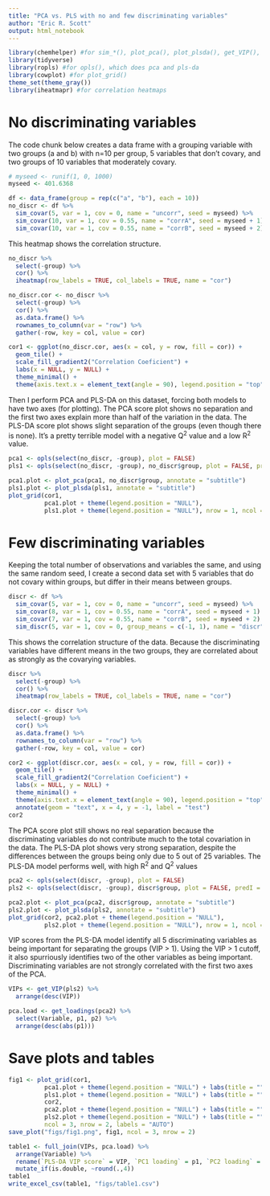 ```yaml
---
title: "PCA vs. PLS with no and few discriminating variables"
author: "Eric R. Scott"
output: html_notebook
---
```

```r
library(chemhelper) #for sim_*(), plot_pca(), plot_plsda(), get_VIP(), and get_loadings()
library(tidyverse)
library(ropls) #for opls(), which does pca and pls-da
library(cowplot) #for plot_grid()
theme_set(theme_gray())
library(iheatmapr) #for correlation heatmaps
```

# No discriminating variables

The code chunk below creates a data frame with a grouping variable with two groups (a and b) with n=10 per group, 5 variables that don't covary, and two groups of 10 variables that moderately covary.

```r
# myseed <- runif(1, 0, 1000)
myseed <- 401.6368

df <- data_frame(group = rep(c("a", "b"), each = 10))
no_discr <- df %>%
  sim_covar(5, var = 1, cov = 0, name = "uncorr", seed = myseed) %>% 
  sim_covar(10, var = 1, cov = 0.55, name = "corrA", seed = myseed + 1) %>% 
  sim_covar(10, var = 1, cov = 0.55, name = "corrB", seed = myseed + 2)
```

This heatmap shows the correlation structure.

```r
no_discr %>% 
  select(-group) %>% 
  cor() %>% 
  iheatmap(row_labels = TRUE, col_labels = TRUE, name = "cor")
```
```r
no_discr.cor <- no_discr %>% 
  select(-group) %>% 
  cor() %>%
  as.data.frame() %>% 
  rownames_to_column(var = "row") %>% 
  gather(-row, key = col, value = cor)

cor1 <- ggplot(no_discr.cor, aes(x = col, y = row, fill = cor)) +
  geom_tile() +
  scale_fill_gradient2("Correlation Coeficient") +
  labs(x = NULL, y = NULL) +
  theme_minimal() +
  theme(axis.text.x = element_text(angle = 90), legend.position = "top")
```

Then I perform PCA and PLS-DA on this dataset, forcing both models to have two axes (for plotting).  The PCA score plot shows no separation and the first two axes explain more than half of the variation in the data.  The PLS-DA score plot shows slight separation of the groups (even though there is none).  It's a pretty terrible model with a negative Q^2^ value and a low R^2^ value.

```r
pca1 <- opls(select(no_discr, -group), plot = FALSE)
pls1 <- opls(select(no_discr, -group), no_discr$group, plot = FALSE, predI = 2, permI = 500)
```

```r
pca1.plot <- plot_pca(pca1, no_discr$group, annotate = "subtitle")
pls1.plot <- plot_plsda(pls1, annotate = "subtitle")
plot_grid(cor1,
          pca1.plot + theme(legend.position = "NULL"),
          pls1.plot + theme(legend.position = "NULL"), nrow = 1, ncol = 3)
```

# Few discriminating variables

Keeping the total number of observations and variables the same, and using the same random seed, I create a second data set with 5 variables that do not covary within groups, but differ in their means between groups.

```r
discr <- df %>% 
  sim_covar(5, var = 1, cov = 0, name = "uncorr", seed = myseed) %>% 
  sim_covar(8, var = 1, cov = 0.55, name = "corrA", seed = myseed + 1) %>% 
  sim_covar(7, var = 1, cov = 0.55, name = "corrB", seed = myseed + 2) %>% 
  sim_discr(5, var = 1, cov = 0, group_means = c(-1, 1), name = "discr", seed = myseed + 3)
```

This shows the correlation structure of the data.  Because the discriminating variables have different means in the two groups, they are correlated about as strongly as the covarying variables.

```r
discr %>% 
  select(-group) %>% 
  cor() %>% 
  iheatmap(row_labels = TRUE, col_labels = TRUE, name = "cor")
```
```r
discr.cor <- discr %>% 
  select(-group) %>% 
  cor() %>%
  as.data.frame() %>% 
  rownames_to_column(var = "row") %>% 
  gather(-row, key = col, value = cor)

cor2 <- ggplot(discr.cor, aes(x = col, y = row, fill = cor)) +
  geom_tile() +
  scale_fill_gradient2("Correlation Coeficient") +
  labs(x = NULL, y = NULL) +
  theme_minimal() +
  theme(axis.text.x = element_text(angle = 90), legend.position = "top") +
  annotate(geom = "text", x = 4, y = -1, label = "test")
cor2
```
The PCA score plot still shows no real separation because the discriminating variables do not contribute much to the total covariation in the data.  The PLS-DA plot shows very strong separation, despite the differences between the groups being only due to 5 out of 25 variables.  The PLS-DA model performs well, with high R^2^ and Q^2^ values

```r
pca2 <- opls(select(discr, -group), plot = FALSE)
pls2 <- opls(select(discr, -group), discr$group, plot = FALSE, predI = 2, permI = 500)
```

```r
pca2.plot <- plot_pca(pca2, discr$group, annotate = "subtitle")
pls2.plot <- plot_plsda(pls2, annotate = "subtitle")
plot_grid(cor2, pca2.plot + theme(legend.position = "NULL"),
          pls2.plot + theme(legend.position = "NULL"), nrow = 1, ncol = 3)
```

VIP scores from the PLS-DA model identify all 5 discriminating variables as being important for separating the groups (VIP > 1).  Using the VIP > 1 cutoff, it also spurriously identifies two of the other variables as being important.  Discriminating variables are not strongly correlated with the first two axes of the PCA.

```r
VIPs <- get_VIP(pls2) %>%
  arrange(desc(VIP))

pca.load <- get_loadings(pca2) %>%
  select(Variable, p1, p2) %>%
  arrange(desc(abs(p1)))
```

# Save plots and tables

```r
fig1 <- plot_grid(cor1,
          pca1.plot + theme(legend.position = "NULL") + labs(title = ""),
          pls1.plot + theme(legend.position = "NULL") + labs(title = ""),
          cor2,
          pca2.plot + theme(legend.position = "NULL") + labs(title = ""),
          pls2.plot + theme(legend.position = "NULL") + labs(title = ""),
          ncol = 3, nrow = 2, labels = "AUTO")
save_plot("figs/fig1.png", fig1, ncol = 3, nrow = 2)
```

```r
table1 <- full_join(VIPs, pca.load) %>%
  arrange(Variable) %>% 
  rename(`PLS-DA VIP score` = VIP, `PC1 loading` = p1, `PC2 loading` = p2) %>% 
  mutate_if(is.double, ~round(.,4))
table1
write_excel_csv(table1, "figs/table1.csv")
```

